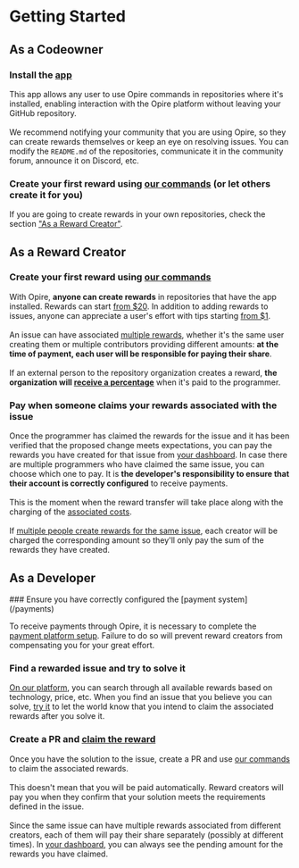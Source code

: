 
# Getting Started

## As a Codeowner

<Steps>

### Install the [app](/overview/install-app)

<DimmedText>This app allows any user to use Opire commands in repositories where it's installed, enabling interaction with the Opire platform without leaving your GitHub repository.</DimmedText>
<br/><br/>
<DimmedText>We recommend notifying your community that you are using Opire, so they can create rewards themselves or keep an eye on resolving issues. You can modify the `README.md` of the repositories, communicate it in the community forum, announce it on Discord, etc.</DimmedText>

### Create your first reward using [our commands](/overview/commands#create-reward) (or let others create it for you)

<DimmedText>If you are going to create rewards in your own repositories, check the section ["As a Reward Creator"](/overview/getting-started#as-a-reward-creator).</DimmedText>

</Steps>

## As a Reward Creator

<Steps>

### Create your first reward using [our commands](/overview/commands#create-reward)

<DimmedText>With Opire, **anyone can create rewards** in repositories that have the app installed. Rewards can start [from $20](/rewards/pricing). In addition to adding rewards to issues, anyone can appreciate a user's effort with tips starting [from $1](/tips/pricing).</DimmedText>
<br/><br/>
<DimmedText>An issue can have associated [multiple rewards](/rewards/workflow#multiple-rewards), whether it's the same user creating them or multiple contributors providing different amounts: **at the time of payment, each user will be responsible for paying their share**.</DimmedText>
<br/><br/>
<DimmedText>If an external person to the repository organization creates a reward, **the organization will [receive a percentage](/rewards/pricing#codeowner-percentage)** when it's paid to the programmer.</DimmedText>

### Pay when someone claims your rewards associated with the issue

<DimmedText>Once the programmer has claimed the rewards for the issue and it has been verified that the proposed change meets expectations, you can pay the rewards you have created for that issue from [your dashboard](https://app.opire.dev/dashboard/creator/rewards). In case there are multiple programmers who have claimed the same issue, you can choose which one to pay. It is **the developer's responsibility to ensure that their account is correctly configured** to receive payments.</DimmedText>
<br/><br/>
<DimmedText>This is the moment when the reward transfer will take place along with the charging of the [associated costs](/rewards/pricing).</DimmedText>
<br/><br/>
<DimmedText>If [multiple people create rewards for the same issue](/rewards/workflow#multiple-creators), each creator will be charged the corresponding amount so they'll only pay the sum of the rewards they have created.</DimmedText>

</Steps>

## As a Developer

<Steps>
### Ensure you have correctly configured the [payment system](/payments)

<DimmedText>To receive payments through Opire, it is necessary to complete the [payment platform setup](/payments). Failure to do so will prevent reward creators from compensating you for your great effort.</DimmedText>

### Find a rewarded issue and try to solve it

<DimmedText>[On our platform](https://app.opire.dev), you can search through all available rewards based on technology, price, etc. When you find an issue that you believe you can solve, [try it](/overview/commands#try-to-solve-the-issue) to let the world know that you intend to claim the associated rewards after you solve it.</DimmedText>

### Create a PR and [claim the reward](/overview/commands#claim-rewards-associated-with-an-issue)

<DimmedText>Once you have the solution to the issue, create a PR and use [our commands](/overview/commands#claim-rewards-associated-with-an-issue) to claim the associated rewards.</DimmedText>
<br/><br/>
<DimmedText>This doesn't mean that you will be paid automatically. Reward creators will pay you when they confirm that your solution meets the requirements defined in the issue.</DimmedText>
<br/><br/>
<DimmedText>Since the same issue can have multiple rewards associated from different creators, each of them will pay their share separately (possibly at different times). In [your dashboard](https://app.opire.dev/dashboard/programmer/rewards), you can always see the pending amount for the rewards you have claimed.</DimmedText>
</Steps>